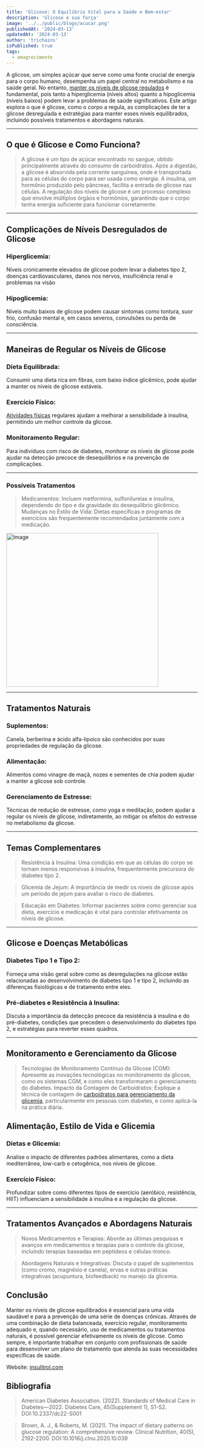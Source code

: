```yaml
---
title: 'Glicose: O Equilíbrio Vital para a Saúde e Bem-estar'
description: 'Glicose e sua força'
image: '../../public/blogs/acucar.png'
publishedAt: '2024-03-13'
updatedAt: '2024-03-13'
author: 'trichains'
isPublished: true
tags:
  - emagrecimento
---
```


A glicose, um simples açúcar que serve como uma fonte crucial de energia para o corpo humano, desempenha um papel central no metabolismo e na saúde geral. No entanto, [manter os níveis de glicose regulados](https://insulitrol.com/?utm_source=backlink1-insulitrol) é fundamental, pois tanto a hiperglicemia (níveis altos) quanto a hipoglicemia (níveis baixos) podem levar a problemas de saúde significativos. Este artigo explora o que é glicose, como o corpo a regula, as complicações de ter a glicose desregulada e estratégias para manter esses níveis equilibrados, incluindo possíveis tratamentos e abordagens naturais.

---

## O que é Glicose e Como Funciona?

> A glicose é um tipo de açúcar encontrado no sangue, obtido principalmente através do consumo de carboidratos. Após a digestão, a glicose é absorvida pela corrente sanguínea, onde é transportada para as células do corpo para ser usada como energia. A insulina, um hormônio produzido pelo pâncreas, facilita a entrada de glicose nas células. A regulação dos níveis de glicose é um processo complexo que envolve múltiplos órgãos e hormônios, garantindo que o corpo tenha energia suficiente para funcionar corretamente.

---

## Complicações de Níveis Desregulados de Glicose

### Hiperglicemia:

Níveis cronicamente elevados de glicose podem levar a diabetes tipo 2, doenças cardiovasculares, danos nos nervos, insuficiência renal e problemas na visão

### Hipoglicemia:

Níveis muito baixos de glicose podem causar sintomas como tontura, suor frio, confusão mental e, em casos severos, convulsões ou perda de consciência.

---

## Maneiras de Regular os Níveis de Glicose

### Dieta Equilibrada:

Consumir uma dieta rica em fibras, com baixo índice glicêmico, pode ajudar a manter os níveis de glicose estáveis.

### Exercício Físico:

[Atividades físicas](https://pharmasix.com.br/blog/blogs/movimento-pela-saude) regulares ajudam a melhorar a sensibilidade à insulina, permitindo um melhor controle da glicose.

### Monitoramento Regular:

Para indivíduos com risco de diabetes, monitorar os níveis de glicose pode ajudar na detecção precoce de desequilíbrios e na prevenção de complicações.

---

### Possíveis Tratamentos

> Medicamentos: Incluem metformina, sulfonilureias e insulina, dependendo do tipo e da gravidade do desequilíbrio glicêmico.
> Mudanças no Estilo de Vida: Dietas específicas e programas de exercícios são frequentemente recomendados juntamente com a medicação.

<Image
  src="/blog/blogs/glicose.jpg"
  width="400"
  height="404"
  alt="Image"
  sizes="100vw"
/>

---

## Tratamentos Naturais

### Suplementos:

Canela, berberina e ácido alfa-lipoico são conhecidos por suas propriedades de regulação da glicose.

### Alimentação:

Alimentos como vinagre de maçã, nozes e sementes de chia podem ajudar a manter a glicose sob controle.

### Gerenciamento de Estresse:

Técnicas de redução de estresse, como yoga e meditação, podem ajudar a regular os níveis de glicose, indiretamente, ao mitigar os efeitos do estresse no metabolismo da glicose.

---

## Temas Complementares

> Resistência à Insulina: Uma condição em que as células do corpo se tornam menos responsivas à insulina, frequentemente precursora do diabetes tipo 2.

> Glicemia de Jejum: A importância de medir os níveis de glicose após um período de jejum para avaliar o risco de diabetes.

> Educação em Diabetes: Informar pacientes sobre como gerenciar sua dieta, exercício e medicação é vital para controlar efetivamente os níveis de glicose.

---

## Glicose e Doenças Metabólicas

### Diabetes Tipo 1 e Tipo 2:

Forneça uma visão geral sobre como as desregulações na glicose estão relacionadas ao desenvolvimento de diabetes tipo 1 e tipo 2, incluindo as diferenças fisiológicas e de tratamento entre eles.

### Pré-diabetes e Resistência à Insulina:

Discuta a importância da detecção precoce da resistência à insulina e do pré-diabetes, condições que precedem o desenvolvimento do diabetes tipo 2, e estratégias para reverter esses quadros.

---

## Monitoramento e Gerenciamento da Glicose

> Tecnologias de Monitoramento Contínuo da Glicose (CGM): Apresente as inovações tecnológicas no monitoramento da glicose, como os sistemas CGM, e como eles transformaram o gerenciamento do diabetes.
> Impacto da Contagem de Carboidratos: Explique a técnica de contagem de [carboidratos para gerenciamento da glicemia](https://viverbem.unimedbh.com.br/prevencao-e-controle/tudo-o-que-voce-precisa-saber-sobre-a-contagem-de-carboidratos-no-controle-do-diabetes/), particularmente em pessoas com diabetes, e como aplicá-la na prática diária.

## Alimentação, Estilo de Vida e Glicemia

### Dietas e Glicemia:

Analise o impacto de diferentes padrões alimentares, como a dieta mediterrânea, low-carb e cetogênica, nos níveis de glicose.

### Exercício Físico:

Profundizar sobre como diferentes tipos de exercício (aeróbico, resistência, HIIT) influenciam a sensibilidade à insulina e a regulação da glicose.

---

## Tratamentos Avançados e Abordagens Naturais

> Novos Medicamentos e Terapias: Aborde as últimas pesquisas e avanços em medicamentos e terapias para o controle da glicose, incluindo terapias baseadas em peptídeos e células-tronco.

> Abordagens Naturais e Integrativas: Discuta o papel de suplementos (como cromo, magnésio e canela), ervas e outras práticas integrativas (acupuntura, biofeedback) no manejo da glicemia.

## Conclusão

Manter os níveis de glicose equilibrados é essencial para uma vida saudável e para a prevenção de uma série de doenças crônicas. Através de uma combinação de dieta balanceada, exercício regular, monitoramento adequado e, quando necessário, uso de medicamentos ou tratamentos naturais, é possível gerenciar efetivamente os níveis de glicose. Como sempre, é importante trabalhar em conjunto com profissionais de saúde para desenvolver um plano de tratamento que atenda às suas necessidades específicas de saúde.

Website: [insulitrol.com](https://insulitrol.com/?utm_source=backlink1-insulitrol)

## Bibliografia

> American Diabetes Association. (2022). Standards of Medical Care in Diabetes—2022. Diabetes Care, 45(Supplement 1), S1-S2. DOI:10.2337/dc22-S001

> Brown, A. J., & Roberts, M. (2021). The impact of dietary patterns on glucose regulation: A comprehensive review. Clinical Nutrition, 40(5), 2192-2200. DOI:10.1016/j.clnu.2020.10.039
